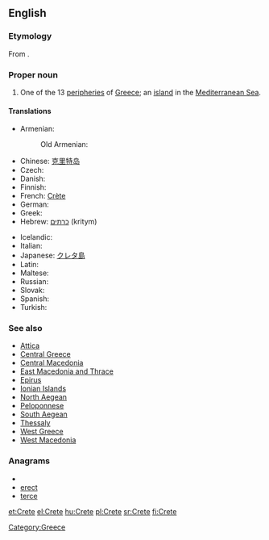 {{also|crête}}
==English==

===Etymology===
From {{etyl|grc}} {{term|Κρήτη||sc=polytonic|tr=Krētē|lang=grc}}.

===Proper noun===
{{wikipedia}}
{{en-proper noun}}

# One of the 13 [[peripheries]] of [[Greece]]; an [[island]] in the [[Mediterranean Sea]].

====Translations====
{{trans-top|island}}
* Armenian: {{t-|hy|Կրետե|tr=Krete}}
*: Old Armenian: {{tø|xcl|Կրետէ|tr=Kretē|xs=Old Armenian}}
* Chinese: [[克里特岛]]
* Czech: {{t-|cs|Kréta|f}}
* Danish: {{t-|da|Kreta}}
* Finnish: {{t+|fi|Kreeta}}
* French: [[Crète]] {{f}}
* German: {{t+|de|Kreta|n}}
* Greek: {{t+|el|Κρήτη|f|tr=Kríti}}
* Hebrew: [[כרתים]] (kritym)
{{trans-mid}}
* Icelandic: {{t|is|Krít|f}}
* Italian: {{t-|it|Creta|f}}
* Japanese: [[クレタ島]]
* Latin: {{t-|la|Creta}}
* Maltese: {{t-|mt|Kreta|xs=Maltese}}
* Russian: {{t+|ru|Крит|m|tr=Krit}}
* Slovak: {{t-|sk|Kréta}}
* Spanish: {{t-|es|Creta}}
* Turkish: {{t+|tr|Girit}}
{{trans-bottom}}

===See also===
* [[Attica]]
* [[Central Greece]]
* [[Central Macedonia]]
* [[East Macedonia and Thrace]]
* [[Epirus]]
* [[Ionian Islands]]
* [[North Aegean]]
* [[Peloponnese]]
* [[South Aegean]]
* [[Thessaly]]
* [[West Greece]]
* [[West Macedonia]]

===Anagrams===
* {{alphagram|ceert}}
* [[erect#English|erect]]
* [[terce#English|terce]]

[[Category:Greece]]

[[et:Crete]]
[[el:Crete]]
[[hu:Crete]]
[[pl:Crete]]
[[sr:Crete]]
[[fi:Crete]]